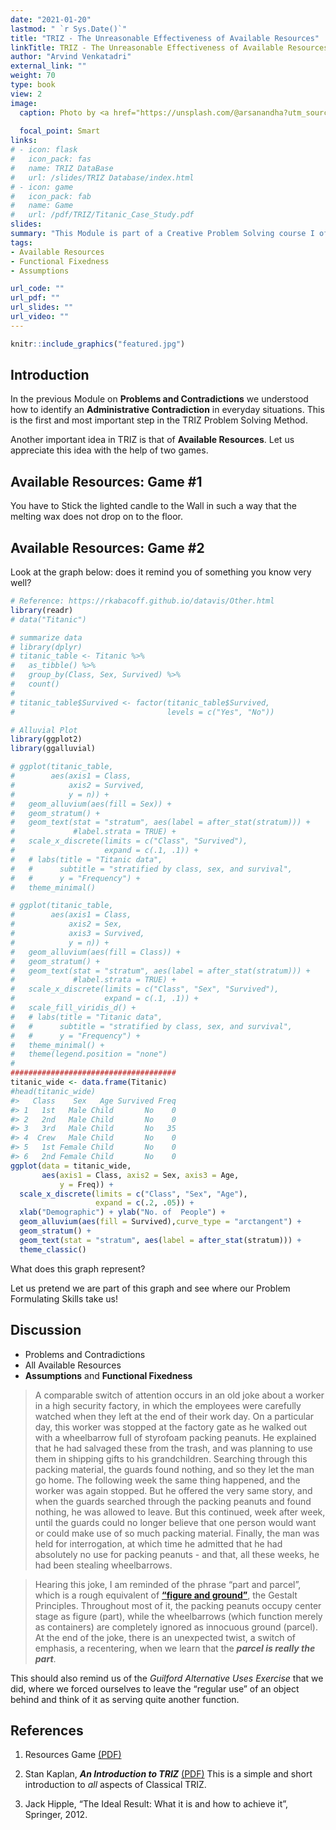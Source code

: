 ```yaml
---
date: "2021-01-20"
lastmod: " `r Sys.Date()`"
title: "TRIZ - The Unreasonable Effectiveness of Available Resources"
linkTitle: TRIZ - The Unreasonable Effectiveness of Available Resources
author: "Arvind Venkatadri"
external_link: ""
weight: 70
type: book
view: 2
image:
  caption: Photo by <a href="https://unsplash.com/@arsanandha?utm_source=unsplash&utm_medium=referral&utm_content=creditCopyText">Arsanandha Aphisitworachorch</a> on <a href="https://unsplash.com/s/photos/count-your-blessings?utm_source=unsplash&utm_medium=referral&utm_content=creditCopyText">Unsplash</a>
  
  focal_point: Smart
links:
# - icon: flask
#   icon_pack: fas
#   name: TRIZ DataBase
#   url: /slides/TRIZ Database/index.html
# - icon: game
#   icon_pack: fab
#   name: Game
#   url: /pdf/TRIZ/Titanic_Case_Study.pdf
slides: 
summary: "This Module is part of a Creative Problem Solving course I offer at Srishti Manipal Institute, Bangalore"
tags:
- Available Resources
- Functional Fixedness
- Assumptions

url_code: ""
url_pdf: ""
url_slides: ""
url_video: ""
---
```



```r
knitr::include_graphics("featured.jpg")

```

## Introduction

In the previous Module on **Problems and Contradictions** we understood how to identify an **Administrative Contradiction** in everyday situations. This is the first and most important step in the TRIZ Problem Solving Method. 

Another important idea in TRIZ is that of **Available Resources**. Let us appreciate this idea with the help of two games. 

## Available Resources: Game #1  

You have to Stick the lighted candle to the Wall in such a way that the melting wax does not drop on to the floor. 


## Available Resources: Game #2

Look at the graph below: does it remind you of something you know very well?

```r
# Reference: https://rkabacoff.github.io/datavis/Other.html
library(readr)
# data("Titanic")

# summarize data
# library(dplyr)
# titanic_table <- Titanic %>%
#   as_tibble() %>% 
#   group_by(Class, Sex, Survived) %>%
#   count()
# 
# titanic_table$Survived <- factor(titanic_table$Survived, 
#                                  levels = c("Yes", "No"))

# Alluvial Plot
library(ggplot2)
library(ggalluvial)

# ggplot(titanic_table,
#        aes(axis1 = Class,
#            axis2 = Survived,
#            y = n)) +
#   geom_alluvium(aes(fill = Sex)) +
#   geom_stratum() +
#   geom_text(stat = "stratum", aes(label = after_stat(stratum))) +
#             #label.strata = TRUE) +
#   scale_x_discrete(limits = c("Class", "Survived"),
#                    expand = c(.1, .1)) +
#   # labs(title = "Titanic data",
#   #      subtitle = "stratified by class, sex, and survival",
#   #      y = "Frequency") +
#   theme_minimal()

# ggplot(titanic_table,
#        aes(axis1 = Class,
#            axis2 = Sex,
#            axis3 = Survived,
#            y = n)) +
#   geom_alluvium(aes(fill = Class)) +
#   geom_stratum() +
#   geom_text(stat = "stratum", aes(label = after_stat(stratum))) +
#             #label.strata = TRUE) +
#   scale_x_discrete(limits = c("Class", "Sex", "Survived"),
#                    expand = c(.1, .1)) +
#   scale_fill_viridis_d() +
#   # labs(title = "Titanic data",
#   #      subtitle = "stratified by class, sex, and survival",
#   #      y = "Frequency") +
#   theme_minimal() +
#   theme(legend.position = "none") 
#   
#####################################
titanic_wide <- data.frame(Titanic)
#head(titanic_wide)
#>   Class    Sex   Age Survived Freq
#> 1   1st   Male Child       No    0
#> 2   2nd   Male Child       No    0
#> 3   3rd   Male Child       No   35
#> 4  Crew   Male Child       No    0
#> 5   1st Female Child       No    0
#> 6   2nd Female Child       No    0
ggplot(data = titanic_wide,
       aes(axis1 = Class, axis2 = Sex, axis3 = Age,
           y = Freq)) +
  scale_x_discrete(limits = c("Class", "Sex", "Age"), 
                   expand = c(.2, .05)) +
  xlab("Demographic") + ylab("No. of  People") +
  geom_alluvium(aes(fill = Survived),curve_type = "arctangent") +
  geom_stratum() +
  geom_text(stat = "stratum", aes(label = after_stat(stratum))) +
  theme_classic()

```

What does this graph represent?

Let us pretend we are part of this graph and see where our Problem Formulating Skills take us!


## Discussion

- Problems and Contradictions
- All Available Resources 
- **Assumptions** and **Functional Fixedness**

> A comparable switch of attention occurs in an old joke about a worker in a high security factory, in which the employees were carefully watched when they left at the end of their work day. On a particular day, this worker was stopped at the factory gate as he walked out with a wheelbarrow full of styrofoam packing peanuts. He explained that he had salvaged these from the trash, and was planning to use them in shipping gifts to his grandchildren. Searching through this packing material, the guards found nothing, and so they let the man go home. The following week the same thing happened, and the worker was again stopped. But he offered the very same story, and when the guards searched through the packing peanuts and found nothing, he was allowed to leave. But this continued, week after week, until the guards could no longer believe that one person would want or could make use of so much packing material. Finally, the man was held for interrogation, at which time he admitted that he had absolutely no use for packing peanuts - and that, all these weeks, he had been stealing wheelbarrows.

>Hearing this joke, I am reminded of the phrase “part and parcel”, which is a rough equivalent of <u>[**“figure and ground”**](https://www.interaction-design.org/literature/article/the-laws-of-figure-ground-praegnanz-closure-and-common-fate-gestalt-principles-3)</u>, the Gestalt Principles. Throughout most of it, the packing peanuts occupy center stage as figure (part), while the wheelbarrows (which function merely as containers) are completely ignored as innocuous ground (parcel). At the end of the joke, there is an unexpected twist, a switch of emphasis, a recentering, when we learn that the ***parcel is really the part***. 

This should also remind us of the *Guilford Alternative Uses Exercise* that we did, where we forced ourselves to leave the "regular use" of an object behind and think of it as serving quite another function.

## References

1. Resources Game [(PDF)](pdf/TRIZ/Titanic_Case_Study.pdf)

1. Stan Kaplan, ***An Introduction to TRIZ*** [(PDF)](pdf/TRIZ/Stan Kaplan-Intro-to-TRIZ.pdf)
This is a simple and short introduction to *all* aspects of Classical TRIZ.

1. Jack Hipple, "The Ideal Result: What it is and how to achieve it", Springer, 2012.
